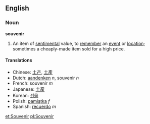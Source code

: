 ==English==
===Noun===
'''souvenir'''

# An item of [[sentimental]] value, to [[remember]] an [[event]] or [[location]];  sometimes a cheaply-made item sold for a high price.

====Translations====
*Chinese: [[土产]], [[土產]]
*Dutch: [[aandenken]] ''n'', souvenir ''n''
*French: souvenir ''m''
*Japanese: [[土産]]
*Korean: [[선물]]
*Polish: [[pamiątka]] ''f''
*Spanish: [[recuerdo]] ''m''

[[et:Souvenir]]
[[pl:Souvenir]]